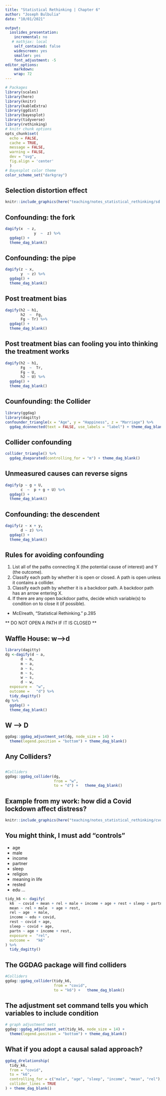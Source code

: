 ```yaml
---
title: "Statistical Rethinking | Chapter 6"
author: "Joseph Bulbulia"
date: "10/01/2021"

output:
  ioslides_presentation:
    incremental: no
   # mathjax: local
    self_contained: false
    widescreen: yes
    smaller: yes
    font_adjustment: -5
editor_options: 
    markdown: 
    wrap: 72
---
```




```r
# Packages
library(scales)
library(here)
library(knitr)
library(kableExtra)
library(ggdist)
library(bayesplot)
library(tidyverse)
library(rethinking)
# knitr chunk options
opts_chunk$set(
  echo = FALSE, 
  cache = TRUE,
  message = FALSE,
  warning = FALSE,
  dev = "svg",
  fig.align = 'center'
  )
# Bayesplot color theme
color_scheme_set("darkgray")
```



## Selection distortion effect
```r
knitr::include_graphics(here("teaching/notes_statistical_rethinking/sd.jpg")) 
```

## Confounding: the fork

```r
dagify(x  ~ z,
             y  ~  z) %>%
  ggdag() +
  theme_dag_blank()
```



## Confounding: the pipe

```r
dagify(z ~ x,
       y  ~ z) %>%
  ggdag() +
  theme_dag_blank()
```


## Post treatment bias

```r
dagify(h2 ~ h1,
       h2  ~  Fg,
       Fg ~ Tr) %>%
  ggdag() +
  theme_dag_blank()
```


## Post treatment bias can fooling you into thinking the treatment works


```r
dagify(h2 ~ h1,
       Fg  ~  Tr,
       Fg ~ U,
       h2 ~ U) %>%
  ggdag() +
  theme_dag_blank()
```



## Counfounding: the Collider


```r
library(ggdag)
library(dagitty)
confounder_triangle(x = "Age", y = "Happiness", z = "Marriage") %>%
  ggdag_dconnected(text = FALSE, use_labels = "label") + theme_dag_blank()
```

##  Collider confounding

```r
collider_triangle() %>%
  ggdag_dseparated(controlling_for = "m") + theme_dag_blank()
```



## Unmeasured causes can reverse signs


```r
dagify(p ~ g + U,
       c  ~  p + g + U) %>%
  ggdag() +
  theme_dag_blank()
```


## Confounding: the descendent 

```r
dagify(z ~ x + y,
       d ~ z) %>%
  ggdag() +
  theme_dag_blank()
```


## Rules for avoiding confounding

1. List all of the paths connecting X (the potential cause of interest) and Y (the outcome).
2. Classify each path by whether it is open or closed. A path is open unless it contains a collider.
3. Classify each path by whether it is a backdoor path. A backdoor path has an arrow entering X.
4. If there are any open backdoor paths, decide which variable(s) to condition on to close it (if possible).

- McElreath, “Statistical Rethinking.” p.285 

** DO NOT OPEN A PATH IF IT IS CLOSED ** 



## Waffle House: w-->d 

```r
library(dagitty)
dg <-dagify(d ~ a,
       d ~ m,
       m ~ a, 
       a ~ s, 
       m ~ s,
       w ~ s, 
       d ~ w,
  exposure =  "w",
  outcome =   "d") %>%
  tidy_dagitty()
dg %>%
  ggdag() +
  theme_dag_blank()

```


##  W --> D


```r
ggdag::ggdag_adjustment_set(dg, node_size = 14) +
  theme(legend.position = "bottom") + theme_dag_blank()
```

## Any Colliders? 

## 

```r
#Colliders
ggdag::ggdag_collider(dg,
                      from = "w",
                      to = "d") +   theme_dag_blank()
```


## Example from my work: how did a Covid lockdown affect distress? 


```r
knitr::include_graphics(here("teaching/notes_statistical_rethinking/cvd.png")) 
```

## You might think, I must add "controls"

- age
- male
- income
- partner
- sleep
- religion
- meaning in life
- rested
- edu $\dots$

```r
tidy_k6 <- dagify(
  k6  ~ covid + mean + rel + male + income + age + rest + sleep + partn,
  mean ~ rel + male  + age + rest,
  rel ~ age  + male,
  income ~ edu + covid,
  rest ~ covid + age,
  sleep ~ covid + age,
  partn ~ age + income + rest,
  exposure =  "rel",
  outcome =   "k6"
) %>%
  tidy_dagitty()
```



##  The GGDAG package will find colliders

```r
#Colliders
ggdag::ggdag_collider(tidy_k6,
                      from = "covid",
                      to = "k6") +   theme_dag_blank()
```

## The adjustment set command tells you which variables to include condition 

```r
# graph adjustment sets
ggdag::ggdag_adjustment_set(tidy_k6, node_size = 14) +
  theme(legend.position = "bottom") + theme_dag_blank()
```


## What if you adopt a causal salad approach? 
```r
ggdag_drelationship(
  tidy_k6,
  from = "covid",
  to = "k6",
  controlling_for = c("male", "age", "sleep", "income", "mean", "rel"),
  collider_lines = TRUE
) + theme_dag_blank()
```


